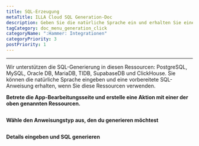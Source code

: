 ```yaml
---
title: SQL-Erzeugung
metaTitle: ILLA Cloud SQL Generation-Doc
description: Geben Sie die natürliche Sprache ein und erhalten Sie eine vorbereitete SQL-Anweisung
tagCategory: doc_menu_generation_click
categoryName: ":Hammer: Integrationen"
categoryPriority: 3
postPriority: 1
---
```


* * *

<Heading hidden>SQL-Generierung</Heading>

Wir unterstützen die SQL-Generierung in diesen Ressourcen: PostgreSQL, MySQL, Oracle DB, MariaDB, TIDB, SupabaseDB und ClickHouse. Sie können die natürliche Sprache eingeben und eine vorbereitete SQL-Anweisung erhalten, wenn Sie diese Ressourcen verwenden. 

**Betrete die App-Bearbeitungsseite und erstelle eine Aktion mit einer der oben genannten Ressourcen.** 

<img src='https://cdn.illacloud.com/official-website/img/docs/assemble/sql_generate.png' alt="" />

**Wähle den Anweisungstyp aus, den du generieren möchtest**

<img src='https://cdn.illacloud.com/official-website/img/docs/assemble/sql_generate(1).gif' alt="" />

**Details eingeben und SQL generieren**

<img src='https://cdn.illacloud.com/official-website/img/docs/assemble/sql_generate(2).png' alt="" />
